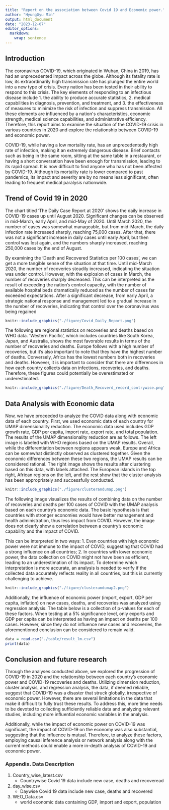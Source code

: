 ```yaml
---
title: "Report on the association between Covid 19 and Economic power."
author: "HyungGyu Min"
output: html_document
date: "2023-12-07"
editor_options: 
  markdown: 
    wrap: sentence
---
```


## Introduction 

The coronavirus COVID-19, which originated in Wuhan, China in 2019, has had an unprecedented impact across the globe.
Although its fatality rate is low, its extraordinarily high transmission rate has plunged the entire world into a new type of crisis.
Every nation has been tested in their ability to respond to this crisis.
The key elements of responding to an infectious disease include 1.
the ability to produce accurate statistics, 2.
medical capabilities in diagnosis, prevention, and treatment, and 3.
the effectiveness of measures to minimize the risk of infection and suppress transmission.
All these elements are influenced by a nation\'s characteristics, economic strength, medical science capabilities, and administrative efficiency.
Therefore, this report aims to examine the situation of the COVID-19 crisis in various countries in 2020 and explore the relationship between COVID-19 and economic power.

COVID-19, while having a low mortality rate, has an unprecedentedly high rate of infection, making it an extremely dangerous disease.
Brief contacts such as being in the same room, sitting at the same table in a restaurant, or having a short conversation have been enough for transmission, leading to its rapid spread.
It is now difficult to find anyone who has not been affected by COVID-19.
Although its mortality rate is lower compared to past pandemics, its impact and severity are by no means less significant, often leading to frequent medical paralysis nationwide.

## Trend of Covid 19 in 2020

The chart titled 'The Daily Case Report at 2020' shows the daily increase in COVID-19 cases up until August 2020.
Significant changes can be observed in mid-March, early April, and mid-May of 2020.
Until March 2020, the number of cases was somewhat manageable, but from mid-March, the daily infection rate increased sharply, reaching 75,000 cases.
After that, there was not a significant increase in daily cases until early April, but then control was lost again, and the numbers sharply increased, reaching 250,000 cases by the end of August.

By examining the 'Death and Recovered Statistics per 100 cases', we can get a more tangible sense of the situation at that time.
Until mid-March 2020, the number of recoveries steadily increased, indicating the situation was under control.
However, with the explosion of cases in March, the number of recoveries sharply decreased.
This can be interpreted as the result of exceeding the nation's control capacity, with the number of available hospital beds dramatically reduced as the number of cases far exceeded expectations.
After a significant decrease, from early April, a strategic national response and management led to a gradual increase in the number of recoveries, indicating that control over the coronavirus was being regained

```r
knitr::include_graphics("./figure/Covid_Daily_Report.png") 
```

The following are regional statistics on recoveries and deaths based on WHO data.
'Western Pacific', which includes countries like South Korea, Japan, and Australia, shows the most favorable results in terms of the number of recoveries and deaths.
Europe follows with a high number of recoveries, but it's also important to note that they have the highest number of deaths.
Conversely, Africa has the lowest numbers both in recoveries and deaths.
However, it is important to consider that there are differences in how each country collects data on infections, recoveries, and deaths.
Therefore, these figures could potentially be overestimated or underestimated.

```r
knitr::include_graphics("./figure/Death_Recoverd_record_contrywise.png") 
```

## Data Analysis with Economic data

Now, we have proceeded to analyze the COVID data along with economic data of each country.
First, we used economic data of each country for UMAP dimensionality reduction.
The economic data used includes GDP growth rate, GDP per capita, import rate, export rate, and total population.
The results of the UMAP dimensionality reduction are as follows.
The left image is labeled with WHO regions based on the UMAP results.
Overall, while the differentiation between regions appears weak, Europe and Africa can be somewhat distinctly observed as clustered together.
Given the economic differences between these two regions, the UMAP results can be considered rational.
The right image shows the results after clustering based on this data, with labels attached.
The European islands in the top right, African regions on the left, and the rest show that the cluster analysis has been appropriately and successfully conducted.

```r
knitr::include_graphics("./figure/clusterandumap.png") 
```

The following image visualizes the results of combining data on the number of recoveries and deaths per 100 cases of COVID with the UMAP analysis based on each country's economic data.
The basic hypothesis is that countries with stronger economies would have better management and health administration, thus less impact from COVID.
However, the image does not clearly show a correlation between a country's economic capability and the impact of COVID.

This can be interpreted in two ways: 1.
Even countries with high economic power were not immune to the impact of COVID, suggesting that COVID had a strong influence on all countries; 2.
In countries with lower economic power, the data collection on COVID might not have been as efficient, leading to an underestimation of its impact.
To determine which interpretation is more accurate, an analysis is needed to verify if the collected data accurately reflects reality in all countries, but this is currently challenging to achieve.

```r
knitr::include_graphics("./figure/clusterandumap2.png") 
```

Additionally, the influence of economic power (import, export, GDP per capita, inflation) on new cases, deaths, and recoveries was analyzed using regression analysis.
The table below is a collection of p-values for each of these factors.
When testing at a 5% significance level, only exports and GDP per capita can be interpreted as having an impact on deaths per 100 cases.
However, since they do not influence new cases and recoveries, the aforementioned conclusion can be considered to remain valid.

```r
data = read.csv("./table/result_lm.csv")
print(data)
```

## Conclusion and future research

Through the analyses conducted above, we explored the progression of COVID-19 in 2020 and the relationship between each country's economic power and COVID-19 recoveries and deaths.
Utilizing dimension reduction, cluster analysis, and regression analysis, the data, if deemed reliable, suggest that COVID-19 was a disaster that struck globally, irrespective of economic power.
However, there are several limitations in the data that make it difficult to fully trust these results.
To address this, more time needs to be devoted to collecting sufficiently reliable data and analyzing relevant studies, including more influential economic variables in the analysis.

Additionally, while the impact of economic power on COVID-19 was significant, the impact of COVID-19 on the economy was also substantial, suggesting that the influence is mutual.
Therefore, to analyze these factors, employing causal inference analysis or network analysis along with the current methods could enable a more in-depth analysis of COVID-19 and economic power.

### Appendix. Data Description

1.  Country_wise_latest.csv
    -   Countrywise Covid 19 data include new case, deaths and recoveread
2.  day_wise.csv
    -   Daywise Covid 19 data include new case, deaths and recovered
3.  WEO_Data.csv
    -   world economic data containing GDP, import and export, population
